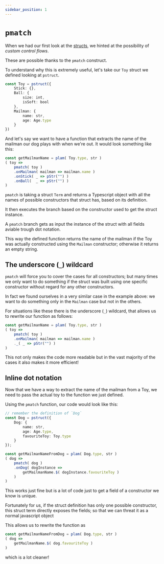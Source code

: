 ```yaml
---
sidebar_position: 1
---
```


# `pmatch`

When we had our first look at the [structs](../Values/Structs/definition), we hinted at the possibility of _custom control flows_.

These are possible thanks to the `pmatch` construct.

To understand why this is extremely useful, let's take our `Toy` struct we defined looking at `pstruct`.

```ts
const Toy = pstruct({
    Stick: {},
    Ball: {
        size: int,
        isSoft: bool
    },
    Mailman: {
        name: str,
        age: Age.type
    }
})
```

And let's say we want to have a function that extracts the name of the mailman our dog plays with when we're out. It would look something like this:
```ts
const getMailmanName = plam( Toy.type, str )
( toy =>
    pmatch( toy )
    .onMailman( mailman => mailman.name )
    .onStick( _ => pStr("") )
    .onBall(  _ => pStr("") )
)
```

`pmatch` is taking a struct `Term` and returns a Typescript object with all the names of possible constructors that struct has, based on its definition. 

It then executes the branch based on the constructor used to get the struct instance.

A `pmatch` branch gets as input the instance of the struct with all fields aviable trough dot notation.

This way the defined function returns the name of the mailman if the Toy was actually constructed using the `Mailman` constructor; otherwise it returns an empty string.

## The underscore (`_`) wildcard

`pmatch` will force you to cover the cases for all constructors; but many times we only want to do something if the struct was built using one specific constructor without regard for any other constructors.

In fact we found ourselves in a very similar case in the example above: we want to do something only in the `Mailman` case but not in the others.

For situations like these there is the underscore (`_`) wildcard, that allows us to rewrite our function as follows:
```ts
const getMailmanName = plam( Toy.type, str )
( toy =>
    pmatch( toy )
    .onMailman( mailman => mailman.name )
    ._( _ => pStr("") )
)
```
This not only makes the code more readable but in the vast majority of the cases it also makes it more efficient!

## Inline dot notation

Now that we have a way to extract the name of the mailman from a Toy, we need to pass the actual toy to the function we just defined.

Using the `pmatch` function, our code would look like this:

```ts
// remember the definition of `Dog`
const Dog = pstruct({
    Dog: {
        name: str,
        age: Age.type,
        favouriteToy: Toy.type
    }
});

const getMailmanNameFromDog = plam( Dog.type, str )
( dog =>
    pmatch( dog )
    .onDog( dogInstance =>
        getMailmanName.$( dogInstance.favouriteToy )
    )
)
```

This works just fine but is a lot of code just to get a field of a constructor we know is unique.

Fortunately for us, if the struct definition has only one possible constructor,
this struct term directly exposes the fields; so that we can threat it as a normal javascript object 

This allows us to rewrite the function as
```ts
const getMailmanNameFromDog = plam( Dog.type, str )
( dog => 
    getMailmanName.$( dog.favouriteToy )
)
```
which is a lot cleaner!